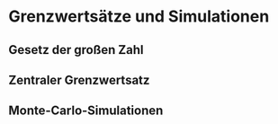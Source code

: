 # Grenzwertsätze und Simulationen {#grenzwerte}

## Gesetz der großen Zahl

## Zentraler Grenzwertsatz

## Monte-Carlo-Simulationen
